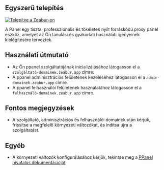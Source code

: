 ## Egyszerű telepítés

[![Telepítve a Zeabur-on](https://zeabur.com/deployed-on-zeabur-dark.svg)](https://zeabur.com/templates/IBPWWW?referralCode=PPanelGroup&utm_source=PPanelGroup&utm_campaign=oss)

A Panel egy tiszta, professzionális és tökéletes nyílt forráskódú proxy panel eszköz, amelyet az Ön tanulási és gyakorlati használati igényeinek kielégítésére terveztek.

## Használati útmutató

- Az Ön ppanel szolgáltatójának inicializálásához látogasson el a `szolgáltató-domainek.zeabur.app` címre.
- A ppanel adminisztrációs felületének kezeléséhez látogasson el a `admin-domainek.zeabur.app` címre.
- A ppanel felhasználói felületének használatához látogasson el a `felhasználó-domainek.zeabur.app` címre.

## Fontos megjegyzések

- A szolgáltató, adminisztrációs és felhasználói domainek után kérjük, frissítse a megfelelő környezeti változókat, és indítsa újra a szolgáltatást.

## Egyéb

- A környezeti változók konfigurálásához kérjük, tekintse meg a [PPanel hivatalos dokumentációját](https://ppanel.dev/)


<Giscus />

